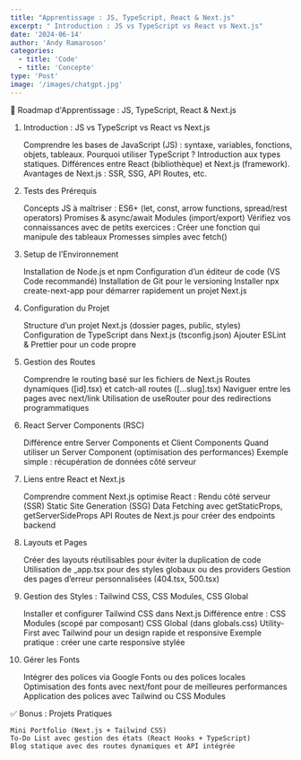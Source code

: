 ```yaml
---
title: "Apprentissage : JS, TypeScript, React & Next.js"
excerpt: " Introduction : JS vs TypeScript vs React vs Next.js"
date: '2024-06-14'
author: 'Andy Ramaroson'
categories:
  - title: 'Code'
  - title: 'Concepte'
type: 'Post'
image: '/images/chatgpt.jpg'
---
```

🚀 Roadmap d'Apprentissage : JS, TypeScript, React & Next.js

1. Introduction : JS vs TypeScript vs React vs Next.js

    Comprendre les bases de JavaScript (JS) : syntaxe, variables, fonctions, objets, tableaux.
    Pourquoi utiliser TypeScript ? Introduction aux types statiques.
    Différences entre React (bibliothèque) et Next.js (framework).
    Avantages de Next.js : SSR, SSG, API Routes, etc.

2. Tests des Prérequis

    Concepts JS à maîtriser :
        ES6+ (let, const, arrow functions, spread/rest operators)
        Promises & async/await
        Modules (import/export)
    Vérifiez vos connaissances avec de petits exercices :
        Créer une fonction qui manipule des tableaux
        Promesses simples avec fetch()

3. Setup de l’Environnement

    Installation de Node.js et npm
    Configuration d’un éditeur de code (VS Code recommandé)
    Installation de Git pour le versioning
    Installer npx create-next-app pour démarrer rapidement un projet Next.js

4. Configuration du Projet

    Structure d’un projet Next.js (dossier pages, public, styles)
    Configuration de TypeScript dans Next.js (tsconfig.json)
    Ajouter ESLint & Prettier pour un code propre

5. Gestion des Routes

    Comprendre le routing basé sur les fichiers de Next.js
    Routes dynamiques ([id].tsx) et catch-all routes ([...slug].tsx)
    Naviguer entre les pages avec next/link
    Utilisation de useRouter pour des redirections programmatiques

6. React Server Components (RSC)

    Différence entre Server Components et Client Components
    Quand utiliser un Server Component (optimisation des performances)
    Exemple simple : récupération de données côté serveur

7. Liens entre React et Next.js

    Comprendre comment Next.js optimise React :
        Rendu côté serveur (SSR)
        Static Site Generation (SSG)
    Data Fetching avec getStaticProps, getServerSideProps
    API Routes de Next.js pour créer des endpoints backend

8. Layouts et Pages

    Créer des layouts réutilisables pour éviter la duplication de code
    Utilisation de _app.tsx pour des styles globaux ou des providers
    Gestion des pages d’erreur personnalisées (404.tsx, 500.tsx)

9. Gestion des Styles : Tailwind CSS, CSS Modules, CSS Global

    Installer et configurer Tailwind CSS dans Next.js
    Différence entre :
        CSS Modules (scopé par composant)
        CSS Global (dans globals.css)
        Utility-First avec Tailwind pour un design rapide et responsive
    Exemple pratique : créer une carte responsive stylée

10. Gérer les Fonts

    Intégrer des polices via Google Fonts ou des polices locales
    Optimisation des fonts avec next/font pour de meilleures performances
    Application des polices avec Tailwind ou CSS Modules

✅ Bonus : Projets Pratiques

    Mini Portfolio (Next.js + Tailwind CSS)
    To-Do List avec gestion des états (React Hooks + TypeScript)
    Blog statique avec des routes dynamiques et API intégrée